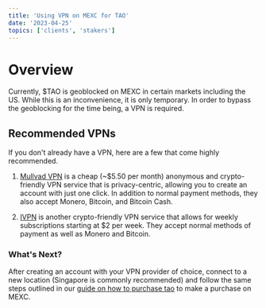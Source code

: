 ```yaml
---
title: 'Using VPN on MEXC for TAO'
date: '2023-04-25'
topics: ['clients', 'stakers']
---
```



# Overview

Currently, $TAO is geoblocked on MEXC in certain markets including the US. While this is an inconvenience, it is only temporary. In order to bypass the geoblocking for the time being, a VPN is required.


## Recommended VPNs

If you don't already have a VPN, here are a few that come highly recommended.
1. [Mullvad VPN](https://mullvad.net/en]) is a cheap (~$5.50 per month) anonymous and crypto-friendly VPN service that is privacy-centric, allowing you to create an account with just one click. In addition to normal payment methods, they also accept Monero, Bitcoin, and Bitcoin Cash.
  
2. [IVPN](https://www.ivpn.net/) is another crypto-friendly VPN service that allows for weekly subscriptions starting at $2 per week. They accept normal methods of payment as well as Monero and Bitcoin.

### What's Next?

After creating an account with your VPN provider of choice, connect to a new location (Singapore is commonly recommended) and follow the same steps outlined in our [guide on how to purchase tao](https://northtensor.ai/docs/purchase-tao) to make a purchase on MEXC.